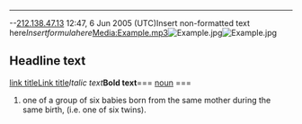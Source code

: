 
----
--[[User:212.138.47.13|212.138.47.13]] 12:47, 6 Jun 2005 (UTC)<nowiki>Insert non-formatted text here</nowiki><math>Insert formula here</math>[[Media:Example.mp3]][[Image:Example.jpg]][[Image:Example.jpg]]
== Headline text ==
[http://www.example.com link title][[Link title]]''Italic text'''''Bold text'''=== [[noun]] ===
#one of a group of six babies born from the same mother during the same birth, (i.e. one of six twins).